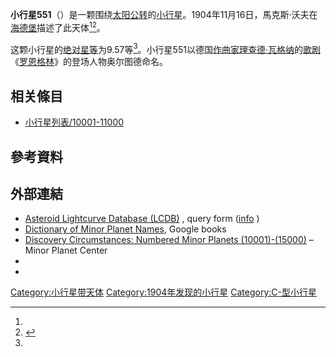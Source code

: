 {{Infobox planet
 | minorplanet     = yes
 | name            = 551 Ortrud
 | background      = #D6D6D6
 | image = 
 | image_size      = 
 | caption         =
 | discovery_ref   =  <ref name="MPC-object" />
 | discoverer      = [[馬克斯·沃夫|馬克斯·沃夫]]
 | discovery_site  = [[海德堡|海德堡]]
 | discovered      = 1904年11月16日
 | mpc_name        = 551 Ortrud
 | alt_names       = 551 Ortrud
 | pronounced      = 
 | named_after     = <ref name="MPC-object" />
 | mp_category     = [[主帶小行星|主帶小行星]] <ref name="MPC-object" /><ref name="jpldata" />
 | orbit_ref       = <ref name="a">[http://ssd.jpl.nasa.gov/sbdb.cgi?sstr=551 551] {{Wayback|url=http://ssd.jpl.nasa.gov/sbdb.cgi?sstr=551 |date=20140830164124 }}，小行星數據庫瀏覽器（JPL Small-Body Database Browser）－[[美国国家航空航天局|美国国家航空航天局]]喷气推进实验室</ref>
 | epoch           = 2018-03-23.0（[[儒略日|JD]] 2458200.5）
 | uncertainty     = 0
 | observation_arc = 
 | aphelion = {{convert|3.330|AU|km|3|abbr=on|lk=out}}
 | perihelion      = {{convert|2.6020722|AU|km|3|abbr=on}}
 | semimajor       = 2.9659467
 | eccentricity    = 0.1226841
 | period          = 5.11[[儒略年|yr]]
 | mean_anomaly    = 62.45248[[度|°]]
 | mean_motion     = {{Deg2DMS|0.19295620|sup=ms}} / day
 | inclination     = 0.39711
 | asc_node        = 5.99058°
 | arg_peri        = 68.01592
 | mean_diameter   = 
 | rotation        = 
 | albedo          =
 | spectral_type   =
 | abs_magnitude   = 9.57<ref name="jpldata" />
}}
'''小行星551'''（{{lang-en|551 Ortrud}}）是一颗围绕[[太阳|太阳]][[公转|公转]]的[[小行星|小行星]]。1904年11月16日，馬克斯·沃夫在[[海德堡|海德堡]]描述了此天体<ref name="a" /><ref>{{cite news|title=小行星列表|url=http://cfa-www.harvard.edu/iau/lists/NumberedMPs.txt|accessdate=2018-10-19|newspaper=哈佛大学|archive-date=2008-05-17|archive-url=https://web.archive.org/web/20080517010638/http://cfa-www.harvard.edu/iau/lists/NumberedMPs.txt|dead-url=no}}</ref>。

这颗小行星的[[绝对星等|绝对星等]]为9.57等<ref name="a" />。小行星551以德国[[作曲家|作曲家]][[理查德·瓦格纳|理查德·瓦格纳]]的[[歌剧|歌剧]]《[[罗恩格林|罗恩格林]]》的登场人物奥尔图德命名。

== 相关條目 ==
*[[小行星列表/10001-11000|小行星列表/10001-11000]]

== 參考資料 ==
{{reflist|refs=

<ref name="jpldata">{{cite web
 |type         = 2018-01-26 last obs.
 |title        = JPL Small-Body Database Browser:551 Ortrud-551 Ortrud
 |url          = https://ssd.jpl.nasa.gov/sbdb.cgi?sstr=551
 |publisher    = [[Jet_Propulsion_Laboratory|Jet Propulsion Laboratory]]
 |accessdate   = 28 March 2018
 |archive-date = 2020-08-03
 |archive-url  = https://web.archive.org/web/20200803075506/https://ssd.jpl.nasa.gov/sbdb.cgi?sstr=551
 |dead-url     = no
}}</ref>

<ref name="MPC-object">{{cite web
  |title      = 551 Ortrud
  |work      = Minor Planet Center
  |url      = https://www.minorplanetcenter.net/db_search/show_object?object_id=551
  |accessdate      = 28 March 2018
  |archive-date      = 2016-03-04
  |archive-url      = https://web.archive.org/web/20160304102700/http://minorplanetcenter.net/db_search/show_object?object_id=551
  |dead-url      = no
  }}</ref>

}}

==  外部連結 ==
* [http://www.minorplanet.info/PHP/lcdbsummaryquery.php Asteroid Lightcurve Database (LCDB)] {{Wayback|url=http://www.minorplanet.info/PHP/lcdbsummaryquery.php |date=20171210173955 }}, query form ([http://www.minorplanet.info/lightcurvedatabase.html info] {{Wayback|url=http://www.minorplanet.info/lightcurvedatabase.html |date=20171216050541 }})
* [https://books.google.com/books?id=aeAg1X7afOoC&pg Dictionary of Minor Planet Names], Google books
* [http://www.minorplanetcenter.net/iau/lists/NumberedMPs010001.html Discovery Circumstances: Numbered Minor Planets (10001)-(15000)] {{Wayback|url=http://www.minorplanetcenter.net/iau/lists/NumberedMPs010001.html |date=20180612162317 }} – Minor Planet Center
* {{AstDys|551}}
* {{JPL small body}}

{{Minor Planet Number|[[小行星550|小行星550]]|[[小行星552|小行星552]]}}
{{小天体}}

[[Category:小行星带天体|Category:小行星带天体]]
[[Category:1904年发现的小行星|Category:1904年发现的小行星]]
[[Category:C-型小行星|Category:C-型小行星]]